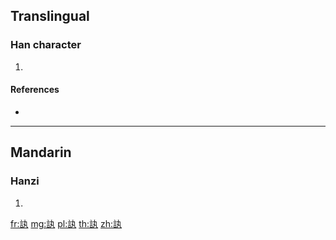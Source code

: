 {{character info/new}}
==Translingual==

===Han character===
{{Han char|rn=149|rad=言|as=03|sn=10|four=|canj=YRKNI}}

# {{defn|Han|sort=言03}}

====References====
* {{Han ref|kx=1149.030|dkj=35245|dj=1616.010|hdz=63942.060|uh=8A19|ud=35353}}

----

==Mandarin==

===Hanzi===
{{cmn-hanzi|pin=[[xùn]] ([[xun4]])|wg=hsün<sup>4</sup>}}

# {{defn|lang=cmn|sort=言03}}

[[fr:訙]]
[[mg:訙]]
[[pl:訙]]
[[th:訙]]
[[zh:訙]]